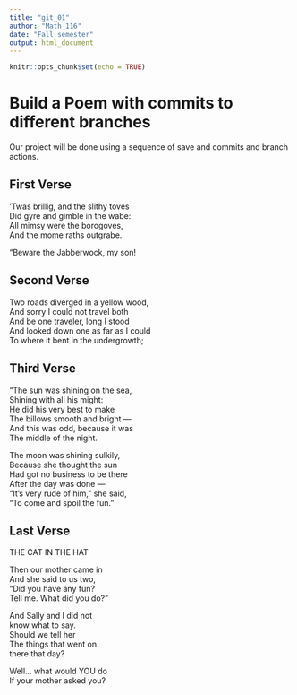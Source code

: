 ---
title: "git_01"
author: "Math_116"
date: "Fall semester"
output: html_document
---

```{r setup, include=FALSE}
knitr::opts_chunk$set(echo = TRUE)
```
# Build a Poem with commits to different branches
Our project will be done using a sequence of save and commits and branch actions.
<!-- Do not modify or change any text in "!--" bracketed areas such as this --- these are instructions to
you, if you change any of this the git program will notice it and compromise your git merging strategy !-->

## First Verse 
<!--Put the first five lines of a poem by Lewis Carrol in this section!-->

’Twas brillig, and the slithy toves   
      Did gyre and gimble in the wabe:   
All mimsy were the borogoves,   
      And the mome raths outgrabe.   

“Beware the Jabberwock, my son!   

## Second Verse
<!--Put the first five lines of a poem by Robert Frost here!-->

Two roads diverged in a yellow wood,  
And sorry I could not travel both  
And be one traveler, long I stood  
And looked down one as far as I could  
To where it bent in the undergrowth;  

## Third Verse
<!--Put the first two verses of The Walrus and the Carpenter here!-->

"The sun was shining on the sea,   
      Shining with all his might:   
He did his very best to make   
      The billows smooth and bright —   
And this was odd, because it was   
      The middle of the night.   

The moon was shining sulkily,   
      Because she thought the sun  
Had got no business to be there   
      After the day was done —   
"It's very rude of him," she said,   
      "To come and spoil the fun."   
      
## Last Verse
<!--Put a short poem of your choice 8-20 lines,here!-->

THE CAT IN THE HAT  

Then our mother came in  
And she said to us two,  
“Did you have any fun?  
Tell me. What did you do?”  

And Sally and I did not  
know what to say.  
Should we tell her  
The things that went on  
there that day?  

Well... what would YOU do  
If your mother asked you?  